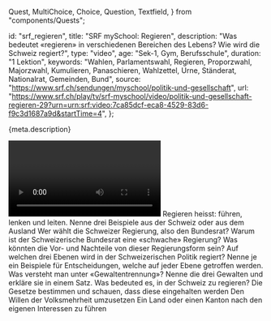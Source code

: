   Quest,
  MultiChoice,
  Choice,
  Question,
  Textfield,
} from "components/Quests";

  id: "srf_regieren",
  title: "SRF mySchool: Regieren",
  description:
    "Was bedeutet «regieren» in verschiedenen Bereichen des Lebens? Wie wird die Schweiz regiert?",
  type: "video",
  age: "Sek-1, Gym, Berufsschule",
  duration: "1 Lektion",
  keywords:
    "Wahlen, Parlamentswahl, Regieren, Proporzwahl, Majorzwahl, Kumulieren, Panaschieren, Wahlzettel, Urne, Ständerat, Nationalrat, Gemeinden, Bund",
  source: "https://www.srf.ch/sendungen/myschool/politik-und-gesellschaft",
  url:
    "https://www.srf.ch/play/tv/srf-myschool/video/politik-und-gesellschaft-regieren-29?urn=urn:srf:video:7ca85dcf-eca8-4529-83d6-f9c3d1687a9d&startTime=4",
};

<Ref source={meta.source}>
  <p>{meta.description}</p>
  <Video url={meta.url} />
</Ref>

<Quest>
  <Question>
    Regieren heisst: führen, lenken und leiten. Nenne drei Beispiele aus der
    Schweiz oder aus dem Ausland
    <Textfield id="1" />
  </Question>
  <Question>
    Wer wählt die Schweizer Regierung, also den Bundesrat?
    <Textfield id="2" />
  </Question>
  <Question>
    Warum ist der Schweizerische Bundesrat eine «schwache» Regierung? Was
    könnten die Vor- und Nachteile von dieser Regierungsform sein?
    <Textfield id="3" />
  </Question>
  <Question>
    Auf welchen drei Ebenen wird in der Schweizerischen Politik regiert? Nenne
    je ein Beispiele für Entscheidungen, welche auf jeder Ebene getroffen
    werden.
    <Textfield id="4" lines={4} />
  </Question>
  <Question>
    Was versteht man unter «Gewaltentrennung»? Nenne die drei Gewalten und
    erkläre sie in einem Satz.
    <Textfield id="5.1" lines={1} />
    <Textfield id="5.2" lines={1} />
    <Textfield id="5.3" lines={1} />
  </Question>
  <Question>
    Was bedeuted es, in der Schweiz zu regieren?
    <MultiChoice id="6">
      <Choice>
        Die Gesetze bestimmen und schauen, dass diese eingehalten werden
      </Choice>
      <Choice correct>Den Willen der Volksmehrheit umzusetzen</Choice>
      <Choice>
        Ein Land oder einen Kanton nach den eigenen Interessen zu führen
      </Choice>
    </MultiChoice>
  </Question>
</Quest>
